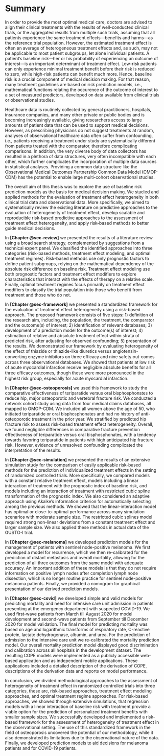 \afterpage{\cfoot{\thepage}}
\pagestyle{fancy}
# Summary {.unnumbered}

In order to provide the most optimal medical care, doctors are advised to align
their clinical treatments with the results of well-conducted clinical
trials, or the aggregated results from multiple such trials, assuming that all
patients experience the same treatment effects—benefits and harms—as the
reference trial population. However, the estimated treatment effect is often an
average of heterogeneous treatment effects and, as such, may not be applicable
to most patient subgroups, let alone individual patients. A patient's baseline
risk---her or his probability of experiencing an outcome of interest---is an
important determinant of treatment effect. Low-risk patients can only experience
minimal treatment benefit before their risk is reduced to zero, while high-risk
patients can benefit much more. Hence, baseline risk is a crucial component of
medical decision making. For that reason, many treatment guidelines are based on
risk prediction models, i.e., mathematical functions relating the occurence of
the outcome of interest to a set of measured predictors, developed on data
available from clinical trials or observational studies.

Healthcare data is routinely collected by general practitioners, hospitals,
insurance companies, and many other private or public bodies and is becoming
increasingly available, giving researchers access to large amounts of patient
data that can be used to support medical decisions. However, as prescribing
physicians do not suggest treatments at random, analyses of observational
healthcare data often suffer from confounding, i.e., patients receiving a
treatment under study are systematically different from patients treated with
the comparator, therefore complicating comparisons. In addition, the very
diverse body of data collectors has resulted in a plethora of data structures,
very often incompatible with each other, which further complicates the
incorporation of multiple data sources in statistical analyses. Providing a
common data structure like the Observational Medical Outcomes Partnership Common
Data Model (OMOP-CDM) has the potential to enable large multi-cohort
observational studies.

The overall aim of this thesis was to explore the use of baseline risk
prediction models as the basis for medical decision making. We studied and
applied methods for the evaluation of treatment effect heterogeneity in both
clinical trial data and observational data. More specifically, we aimed to
systematically review the existing literature on predictive approaches to the
evaluation of heterogeneity of treatment effect, develop scalable and
reproducible risk-based predictive approaches to the assessment of treatment
effect heterogeneity, and apply risk-based methods to better guide medical
decisions.

In **[Chapter @sec-review]** we presented the results of a literature review
using a broad search strategy, complemented by suggestions from a technical
expert panel. We classified the identified approaches into three categories
(risk-based methods, treatment effect modeling, and optimal treatment regimes).
Risk-based methods use only prognostic factors to define patient subgroups,
relying on the mathematical dependency of the absolute risk difference on
baseline risk. Treatment effect modeling use both prognostic factors and
treatment effect modifiers to explore characteristics that interact with the
effects of therapy on a relative scale. Finally, optimal treatment regimes focus
primarily on treatment effect modifiers to classify the trial population into
those who benefit from treatment and those who do not.

In **[Chapter @sec-framework]** we presented a standardized framework for the
evaluation of treatment effect heterogeneity using a risk-based approach. The
proposed framework consists of five steps: 1) definition of the research aim,
including, the population, the treatment, the comparator and the outcome(s) of
interest; 2) identification of relevant databases; 3) development of a
prediction model for the outcome(s) of interest; 4) estimation of relative and
absolute treatment effect within strata of predicted risk, after adjusting for
observed confounding; 5) presentation of the results. We demonstrated our
framework by evaluating heterogeneity of the effect of thiazide or thiazide-like
diuretics versus angiotensin-converting enzyme inhibitors on three eﬀicacy and
nine safety out-comes across three observational databases. We showed that
patients at low risk of acute myocardial infarction receive negligible absolute
benefits for all three eﬀicacy outcomes, though these were more pronounced in
the highest risk group, especially for acute myocardial infarction.

In **[Chapter @sec-osteoporosis]** we used this framework to study the
comparative effectiveness of teriparatide versus oral bisphosphonates to reduce
hip, major osteoporotic and vertebral fracture risk. We conducted a network
cohort study using data from four medical claims databases, all mapped to
OMOP-CDM. We included all women above the age of 50, who initiated teriparatide
or oral bisphosphonates and had no history of anti-osteoporotic treatment in the
prior year. We stratified by predicted hip fracture risk to assess risk-based
treatment effect heterogeneity. Overall, we found negligible differences in
comparative fracture prevention effectiveness of teriparatide versus oral
bisphosphonates, with a tendency towards favoring teriparatide in patients with
high anticipated hip fracture risk. However, evidence of unresolved confounding
complicated the interpretation of the results.

In **[Chapter @sec-simulation]** we presented the results of an extensive
simulation study for the comparison of easily applicable risk-based methods for
the prediction of individualized treatment effects in the setting of randomized
controlled trials. More specifically, we compared models with a constant
relative treatment effect, models including a linear interaction of treatment
with the prognostic index of baseline risk, and models including an interaction
of treatment with restricted cubic spline transformation of the prognostic
index. We also considered an adaptive approach using Akaike’s information
criterion for automatically selecting among the previous methods. We showed that
the linear-interaction model has optimal or close-to-optimal performance across
many simulation scenarios with moderate sample size. The restricted cubic
splines model required strong non-linear deviations from a constant treatment
effect and larger sample size. We also applied these methods in actual data of
the GUSTO-I trial.

In **[Chapter @sec-melanoma]** we developed prediction models for the management
of patients with sentinel node-positive melanoma. We first developed a model for
recurrence, which we then re-calibrated for the prediction of distant metastasis
and overall mortality, allowing for the prediction of all three outcomes from
the same model with adequate accuracy. An important addition of these models is
that they do not require information on positive lymph nodes after completion
lymph node dissection, which is no longer routine practice for sentinel
node-positive melanoma patients. Finally, we provided a nomogram for graphical
presentation of our derived prediction models.

In **[Chapter @sec-covid]** we developed simple and valid models for predicting
mortality and need for intensive care unit admission in patients presenting at
the emergency department with suspected COVID-19. We used first-wave patients
from March till August 2020 for model development and second-wave patients from
September till December 2020 for model validation. The final model for
predicting mortality was based on age and logarithmic transforms of respiratory
rate, C-reactive protein, lactate dehydrogenase, albumin, and urea. For the
prediction of admission to the intensive care unit we re-calibrated the
mortality prediction model. Our overall mortality prediction model displayed
good discrimination and calibration across all hospitals in the development
dataset. The resulting COPE models were implemented as a publicly accessible
web-based application and as independent mobile applications. These applications
included a detailed description of the derivation of COPE, descriptions of the
derivation data and reports on model performance.

In conclusion, we divided methodological approaches to the assessment of
heterogeneity of treatment effect in randomized controlled trials into three
categories, these are, risk-based approaches, treatment effect modeling
approaches, and optimal treatment regime approaches. For risk-based approaches,
we showed through extensive simulations, that regression models with a linear
interaction of baseline risk with treatment provide a viable option for the
prediction of personalized treatment benefits with smaller sample sizes. We
successfully developed and implemented a risk-based framework for the assessment
of heterogeneity of treatment effect in the observational setting. The use of
this standardized framework in the field of osteoporosis uncovered the potential
of our methodology, while it also demonstrated its limitations due to the
observational nature of the data. Finally, we developed prediction models to aid
decisions for melanoma patients and for COVID-19 patients.

\clearpage\null\pagestyle{empty}
